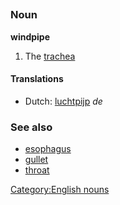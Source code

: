 =={{en}}==
===Noun===
'''windpipe''' 
# The [[trachea]]
====Translations====
*Dutch: [[luchtpijp]] ''de''
===See also===
*[[esophagus]]
*[[gullet]]
*[[throat]]
[[Category:English nouns]]